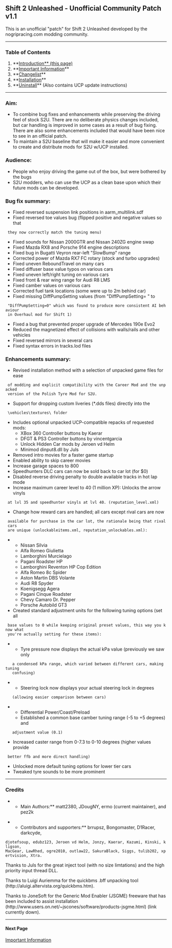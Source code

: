 == Shift 2 Unleashed - Unofficial Community Patch v1.1 ==

This is an unofficial "patch" for Shift 2 Unleashed developed by the nogripracing.com modding community. 
----
=== Table of Contents ===
# **[[Home|Introduction** (this page)]]
# **[[Important Information]]**
# **[[Changelist]]**
# **[[Installation]]**
# **[[Uninstall]]** (Also contains UCP update instructions)
----

=== Aim: === 

* To combine bug fixes and enhancements while preserving the driving feel of stock S2U. There are no deliberate physics changes included, but car handling is improved in some cases as a result of bug fixing. There are also some enhancements included that would have been nice to see in an official patch.
* To maintain a S2U baseline that will make it easier and more convenient to create and distribute mods for S2U w/UCP installed.

=== Audience: === 

* People who enjoy driving the game out of the box, but were bothered by the bugs
* S2U modders, who can use the UCP as a clean base upon which their future mods can be developed.

=== Bug fix summary: ===

* Fixed reversed suspension link positions in aarm_multilink.sdf
* Fixed reversed toe values bug (flipped positive and negative values so that
  they now correctly match the tuning menu)
* Fixed sounds for Nissan 2000GTR and Nissan 240ZG engine swap
* Fixed Mazda RX8 and Porsche 914 engine descriptions
* Fixed bug in Bugatti Veyron rear-left "SlowBump" range
* Corrected power of Mazda RX7 FC rotary (stock and turbo upgrades)
* Fixed uneven ReboundTravel on many cars
* Fixed diffuser base value typos on various cars
* Fixed uneven left/right tuning on various cars
* Fixed front & rear wing range for Audi R8 LMS
* Fixed camber values on various cars
* Corrected fuel tank locations (some were up to 2m behind car)
* Fixed missing DiffPumpSetting values (from "DiffPumpSetting= " to
  "DiffPumpSetting=0" which was found to produce more consistent AI behaviour
  in Overhaul mod for Shift 1)
* Fixed a bug that prevented proper upgrade of Mercedes 190e Evo2
* Reduced the magnetized effect of collisions with walls/rails and other vehicles
* Fixed reversed mirrors in several cars
* Fixed syntax errors in tracks.lod files

=== Enhancements summary: ===

* Revised installation method with a selection of unpacked game files for ease
  of modding and explicit compatibility with the Career Mod and the unpacked
  version of the Polish Tyre Mod for S2U.
* Support for dropping custom liveries (*.dds files) directly into the
  \vehicles\textures\ folder
* Includes optional unpacked UCP-compatible repacks of requested mods:
**  XBox 360 Controller buttons by Kaerar
**  DFGT & PS3 Controller buttons by vincentgarcia
**  Unlock Hidden Car mods by Jeroen vd Helm
**  Minimod dinput8.dll by Juls
* Removed intro movies for a faster game startup
* Enabled ability to skip career movies
* Increase garage spaces to 800
* Speedhunters DLC cars can now be sold back to car lot (for $0)
* Disabled reverse driving penalty to double available tracks in hot lap mode
* Increase maximum career level to 40 (1 million XP): Unlocks the arrow vinyls
  at lvl 35 and speedhunter vinyls at lvl 40. (reputation_level.xml)
* Change how reward cars are handled; all cars except rival cars are now
  available for purchase in the car lot, the rationale being that rival cars
  are unique (unlockableitems.xml, reputation_unlockables.xml):
**  Nissan Silvia
**  Alfa Romeo Giulietta
**  Lamborghini Murcielago
**  Pagani Roadster HP
**  Lamborghini Reventon HP Cop Edition
**  Alfa Romeo 8c Spider
**  Aston Martin DBS Volante
**  Audi R8 Spyder
**  Koenigsegg Agera
**  Pagani Cinque Roadster
**  Chevy Camaro Dr. Pepper
**  Porsche Autobild GT3
* Created standard adjustment units for the following tuning options (set all
  base values to 0 while keeping original preset values, this way you know what
  you're actually setting for these items):
**  Tyre pressure now displays the actual kPa value (previously we saw only
    a condensed kPa range, which varied between different cars, making tuning
    confusing)
**  Steering lock now displays your actual steering lock in degrees
    (allowing easier comparison between cars)
**  Differential Power/Coast/Preload
**  Established a common base camber tuning range (-5 to +5 degrees) and
    adjustment value (0.1)
* Increased caster range from 0-7.3 to 0-10 degrees (higher values provide
  better ffb and more direct handling)
* Unlocked more default tuning options for lower tier cars
* Tweaked tyre sounds to be more prominent
----

=== Credits ===

**Main Authors:** matt2380, JDougNY, ermo (current maintainer), and pez2k

**Contributors and supporters:** brrupsz, Bongomaster, D1Racer, darkcyde,
 djotefsoup, edubz123, Jeroen vd Helm, Jonzy, Kaerar, Kazumi, Kinski, kligson,
 MacGear, LawRhed, ogre2010, outlaw22, SakuraBlack, Siggs, tulib202, xpertvision, Xtra.

Thanks to Juls for the great inject tool (with no size limtations) and the high priority input thread DLL.

Thanks to Luigi Auriemma for the quickbms .bff unpacking tool (http://aluigi.altervista.org/quickbms.htm).

Thanks to JoneSoft for the Generic Mod Enabler (JSGME) freeware that has been
included to assist installation
(http://www.users.on.net/~jscones/software/products-jsgme.html) (link currently down).
----

==== Next Page ====

[[Important Information]]